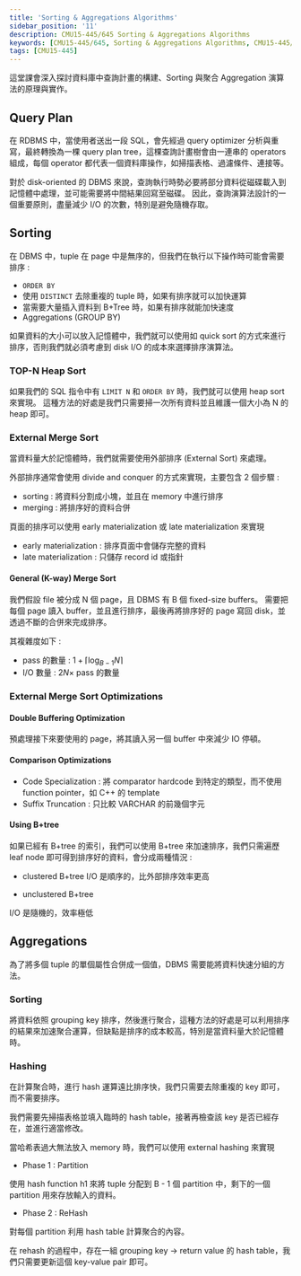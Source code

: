 ```yaml
---
title: 'Sorting & Aggregations Algorithms'
sidebar_position: '11'
description: CMU15-445/645 Sorting & Aggregations Algorithms
keywords: [CMU15-445/645, Sorting & Aggregations Algorithms, CMU15-445/645 筆記]
tags: [CMU15-445]
---
```


<head>
  <title>CMU 15-445 Sorting & Aggregations Algorithms</title>
</head>

這堂課會深入探討資料庫中查詢計畫的構建、Sorting 與聚合 Aggregation 演算法的原理與實作。

## Query Plan

在 RDBMS 中，當使用者送出一段 SQL，會先經過 query optimizer 分析與重寫，最終轉換為一棵 query plan tree，這棵查詢計畫樹會由一連串的 operators 組成，每個 operator 都代表一個資料庫操作，如掃描表格、過濾條件、連接等。

對於 disk-oriented 的 DBMS 來說，查詢執行時勢必要將部分資料從磁碟載入到記憶體中處理，並可能需要將中間結果回寫至磁碟。
因此，查詢演算法設計的一個重要原則，盡量減少 I/O 的次數，特別是避免隨機存取。

<ImageModal src="/img/cmu15-445/c11/image.webp" caption="Query Plan" />

## Sorting

在 DBMS 中，tuple 在 page 中是無序的，但我們在執行以下操作時可能會需要排序 :

- `ORDER BY`
- 使用 `DISTINCT` 去除重複的 tuple 時，如果有排序就可以加快運算
- 當需要大量插入資料到 B+Tree 時，如果有排序就能加快速度
- Aggregations (GROUP BY)

如果資料的大小可以放入記憶體中，我們就可以使用如 quick sort 的方式來進行排序，否則我們就必須考慮到 disk I/O 的成本來選擇排序演算法。

### TOP-N Heap Sort

如果我們的 SQL 指令中有 `LIMIT N` 和 `ORDER BY` 時，我們就可以使用 heap sort 來實現。
這種方法的好處是我們只需要掃一次所有資料並且維護一個大小為 N 的 heap 即可。

### External Merge Sort

當資料量大於記憶體時，我們就需要使用外部排序 (External Sort) 來處理。

外部排序通常會使用 divide and conquer 的方式來實現，主要包含 2 個步驟 :

- sorting : 將資料分割成小塊，並且在 memory 中進行排序
- merging : 將排序好的資料合併

<ImageModal src="/img/cmu15-445/c11/image-1.webp" caption="External Merge Sort" />

頁面的排序可以使用 early materialization 或 late materialization 來實現

- early materialization : 排序頁面中會儲存完整的資料
- late materialization : 只儲存 record id 或指針

#### General (K-way) Merge Sort

我們假設 file 被分成 N 個 page，且 DBMS 有 B 個 fixed-size buffers。
需要把每個 page 讀入 buffer，並且進行排序，最後再將排序好的 page 寫回 disk，並透過不斷的合併來完成排序。

<ImageModal src="/img/cmu15-445/c11/image-2.webp" caption="General Merge Sort" />

其複雜度如下 :

- pass 的數量 : $1 + \lceil \log_{B-1} N \rceil$
- I/O 數量 : $2N \times$ pass 的數量

### External Merge Sort Optimizations

#### Double Buffering Optimization

預處理接下來要使用的 page，將其讀入另一個 buffer 中來減少 IO 停頓。

<ImageModal src="/img/cmu15-445/c11/image-3.webp" caption="Double Buffering" />

#### Comparison Optimizations

- Code Specialization : 將 comparator hardcode 到特定的類型，而不使用 function pointer，如 C++ 的 template
- Suffix Truncation : 只比較 VARCHAR 的前幾個字元

#### Using B+tree

如果已經有 B+tree 的索引，我們可以使用 B+tree 來加速排序，我們只需遍歷 leaf node 即可得到排序好的資料，會分成兩種情況 :

- clustered B+tree
  I/O 是順序的，比外部排序效率更高

<ImageModal src="/img/cmu15-445/c11/image-4.webp" caption="Clustered B+tree" />

- unclustered B+tree

I/O 是隨機的，效率極低

<ImageModal src="/img/cmu15-445/c11/image-5.webp" caption="Unclustered B+tree" />

## Aggregations

為了將多個 tuple 的單個屬性合併成一個值，DBMS 需要能將資料快速分組的方法。

### Sorting

將資料依照 grouping key 排序，然後進行聚合，這種方法的好處是可以利用排序的結果來加速聚合運算，但缺點是排序的成本較高，特別是當資料量大於記憶體時。

<ImageModal src="/img/cmu15-445/c11/image-6.webp" caption="Sorting" />

### Hashing

在計算聚合時，進行 hash 運算遠比排序快，我們只需要去除重複的 key 即可，而不需要排序。

我們需要先掃描表格並填入臨時的 hash table，接著再檢查該 key 是否已經存在，並進行適當修改。

當哈希表過大無法放入 memory 時，我們可以使用 external hashing 來實現

- Phase 1 : Partition

使用 hash function h1 來將 tuple 分配到 B - 1 個 partition 中，剩下的一個 partition 用來存放輸入的資料。

<ImageModal src="/img/cmu15-445/c11/image-7.webp" caption="Partition" />

- Phase 2 : ReHash

對每個 partition 利用 hash table 計算聚合的內容。

在 rehash 的過程中，存在一組 grouping key -> return value 的 hash table，我們只需要更新這個 key-value pair 即可。

<ImageModal src="/img/cmu15-445/c11/image-8.webp" caption="ReHash" />
<ImageModal src="/img/cmu15-445/c11/image-9.webp" caption="ReHash" />
